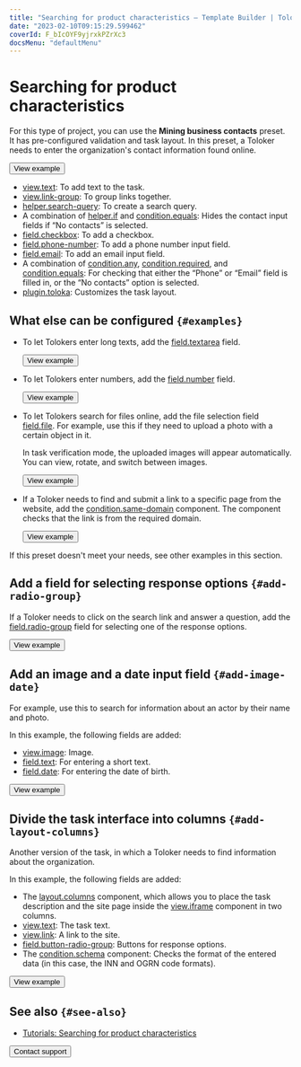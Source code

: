 ```yaml
---
title: "Searching for product characteristics — Template Builder | Toloka documentation"
date: "2023-02-10T09:15:29.599462"
coverId: F_bIcOYF9yjrxkPZrXc3
docsMenu: "defaultMenu"
---
```



# Searching for product characteristics

For this type of project, you can use the **Mining business contacts** preset. It has pre-configured validation and task layout. In this preset, a Toloker needs to enter the organization's contact information found online.

<Button view="defaultInverse" size="l" type="link" url="https://ya.cc/t/Q2O6DQ2L3vvtkR">View example</Button>

<Cut title="Components used in the example">

- [view.text](/docs/template-builder/reference/view.text): To add text to the task.
- [view.link-group](/docs/template-builder/reference/view.link-group): To group links together.
- [helper.search-query](/docs/template-builder/reference/helper.search-query): To create a search query.
- A combination of [helper.if](/docs/template-builder/reference/helper.if) and [condition.equals](/docs/template-builder/reference/condition.equals): Hides the contact input fields if “No contacts” is selected.
- [field.checkbox](/docs/template-builder/reference/field.checkbox): To add a checkbox.
- [field.phone-number](/docs/template-builder/reference/field.phone-number): To add a phone number input field.
- [field.email](/docs/template-builder/reference/field.email): To add an email input field.
- A combination of [condition.any](/docs/template-builder/reference/condition.any), [condition.required](/docs/template-builder/reference/condition.required), and [condition.equals](/docs/template-builder/reference/condition.equals): For checking that either the “Phone” or “Email” field is filled in, or the “No contacts” option is selected.
- [plugin.toloka](/docs/template-builder/reference/plugin.toloka): Customizes the task layout.

</Cut>

## What else can be configured `{#examples}`
- To let Tolokers enter long texts, add the [field.textarea](/docs/template-builder/reference/field.textarea) field.

  <Button view="defaultInverse" size="l" type="link" url="https://ya.cc/t/5aKHQEXE3vvu7U">View example</Button>

- To let Tolokers enter numbers, add the [field.number](/docs/template-builder/reference/field.number) field.

  <Button view="defaultInverse" size="l" type="link" url="https://ya.cc/t/BFMRXUUS3xDkbn">View example</Button>

- To let Tolokers search for files online, add the file selection field [field.file](/docs/template-builder/reference/field.file). For example, use this if they need to upload a photo with a certain object in it.

    In task verification mode, the uploaded images will appear automatically. You can view, rotate, and switch between images.

  <Button view="defaultInverse" size="l" type="link" url="https://ya.cc/t/2q9TFDoh3xE9PR">View example</Button>

- If a Toloker needs to find and submit a link to a specific page from the website, add the [condition.same-domain](/docs/template-builder/reference/condition.same-domain) component. The component checks that the link is from the required domain.

  <Button view="defaultInverse" size="l" type="link" url="https://ya.cc/t/sBbrym1_3xE9iw">View example</Button>

If this preset doesn't meet your needs, see other examples in this section.

## Add a field for selecting response options `{#add-radio-group}`

If a Toloker needs to click on the search link and answer a question, add the [field.radio-group](/docs/template-builder/reference/field.radio-group) field for selecting one of the response options.

  <Button view="defaultInverse" size="l" type="link" url="https://ya.cc/t/beR3LXQ83y8f94">View example</Button>

## Add an image and a date input field `{#add-image-date}`

For example, use this to search for information about an actor by their name and photo.

In this example, the following fields are added:

- [view.image](/docs/template-builder/reference/view.image): Image.
- [field.text](/docs/template-builder/reference/field.text): For entering a short text.
- [field.date](/docs/template-builder/reference/field.date): For entering the date of birth.

<Button view="defaultInverse" size="l" type="link" url="https://ya.cc/t/k9H6qX0v3vw22r">View example</Button>

## Divide the task interface into columns `{#add-layout-columns}`

Another version of the task, in which a Toloker needs to find information about the organization.

In this example, the following fields are added:

- The [layout.columns](/docs/template-builder/reference/layout.columns) component, which allows you to place the task description and the site page inside the [view.iframe](/docs/template-builder/reference/view.iframe) component in two columns.
- [view.text](/docs/template-builder/reference/view.text): The task text.
- [view.link](/docs/template-builder/reference/view.link): A link to the site.
- [field.button-radio-group](/docs/template-builder/reference/field.button-radio-group): Buttons for response options.
- The [condition.schema](/docs/template-builder/reference/condition.schema) component: Checks the format of the entered data (in this case, the INN and OGRN code formats).

<Button view="defaultInverse" size="l" type="link" url="https://ya.cc/t/s5vP6HDb3ttFVB">View example</Button>

## See also `{#see-also}`

- [Tutorials: Searching for product characteristics](/docs/tutorials/internet-search)

<Button view="defaultInverse" size="l" type="link" url="/docs/guide/troubleshooting/support?form-source=template-builder-templates-data-search">Contact support</Button>
